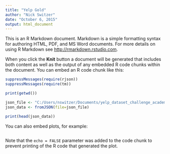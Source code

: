 ```yaml
---
title: "Yelp Gold"
author: "Nick Switzer"
date: "October 6, 2015"
output: html_document
---
```


This is an R Markdown document. Markdown is a simple formatting syntax for authoring HTML, PDF, and MS Word documents. For more details on using R Markdown see <http://rmarkdown.rstudio.com>.

When you click the **Knit** button a document will be generated that includes both content as well as the output of any embedded R code chunks within the document. You can embed an R code chunk like this:

```r
suppressMessages(require(rjson))
suppressMessages(require(tm))

print(getwd())

json_file <- "C:/Users/nswitzer/Documents/yelp_dataset_challenge_academic_dataset/yelp_academic_dataset_checkin.json"
json_data <- fromJSON(file=json_file)

print(head(json_data))

```

You can also embed plots, for example:

```r



```

Note that the `echo = FALSE` parameter was added to the code chunk to prevent printing of the R code that generated the plot.
